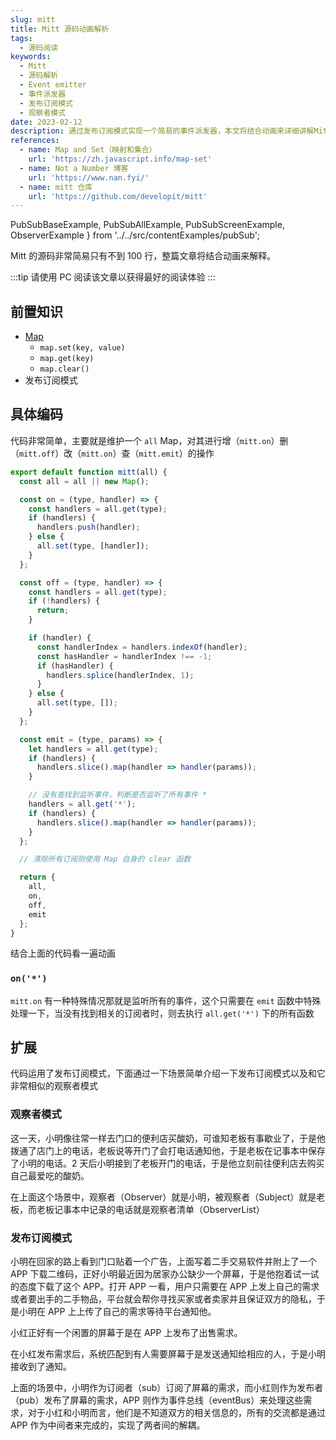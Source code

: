 ```yaml
---
slug: mitt
title: Mitt 源码动画解析
tags:
  - 源码阅读
keywords:
  - Mitt
  - 源码解析
  - Event emitter
  - 事件派发器
  - 发布订阅模式
  - 观察者模式
date: 2023-02-12
description: 通过发布订阅模式实现一个简易的事件派发器，本文将结合动画来详细讲解Mitt的源码及其实现原理，让你快速了解Mitt的使用方法和优势。
references:
  - name: Map and Set（映射和集合）
    url: 'https://zh.javascript.info/map-set'
  - name: Not a Number 博客
    url: 'https://www.nan.fyi/'
  - name: mitt 仓库
    url: 'https://github.com/developit/mitt'
---
```


  PubSubBaseExample,
  PubSubAllExample,
  PubSubScreenExample,
  ObserverExample
} from '../../src/contentExamples/pubSub';

Mitt 的源码非常简易只有不到 100 行，整篇文章将结合动画来解释。

:::tip
请使用 PC 阅读该文章以获得最好的阅读体验
:::

## 前置知识

- [Map](https://zh.javascript.info/map-set)
  - `map.set(key, value)`
  - `map.get(key)`
  - `map.clear()`
- 发布订阅模式

## 具体编码

代码非常简单，主要就是维护一个 `all` Map，对其进行增（`mitt.on`）删（`mitt.off`）改（`mitt.on`）查（`mitt.emit`）的操作

```js
export default function mitt(all) {
  const all = all || new Map();

  const on = (type, handler) => {
    const handlers = all.get(type);
    if (handlers) {
      handlers.push(handler);
    } else {
      all.set(type, [handler]);
    }
  };

  const off = (type, handler) => {
    const handlers = all.get(type);
    if (!handlers) {
      return;
    }

    if (handler) {
      const handlerIndex = handlers.indexOf(handler);
      const hasHandler = handlerIndex !== -1;
      if (hasHandler) {
        handlers.splice(handlerIndex, 1);
      }
    } else {
      all.set(type, []);
    }
  };

  const emit = (type, params) => {
    let handlers = all.get(type);
    if (handlers) {
      handlers.slice().map(handler => handler(params));
    }

    // 没有查找到监听事件，判断是否监听了所有事件 *
    handlers = all.get('*');
    if (handlers) {
      handlers.slice().map(handler => handler(params));
    }
  };

  // 清除所有订阅则使用 Map 自身的 clear 函数

  return {
    all,
    on,
    off,
    emit
  };
}
```

结合上面的代码看一遍动画

<PubSubBaseExample eventBusTitle="EventBus(all)" />

### `on('*')`

`mitt.on` 有一种特殊情况那就是监听所有的事件，这个只需要在 `emit` 函数中特殊处理一下，当没有找到相关的订阅者时，则去执行 `all.get('*')` 下的所有函数

<PubSubAllExample />

## 扩展

代码运用了发布订阅模式，下面通过一下场景简单介绍一下发布订阅模式以及和它非常相似的观察者模式

### 观察者模式

这一天，小明像往常一样去门口的便利店买酸奶，可谁知老板有事歇业了，于是他拨通了店门上的电话，老板说等开门了会打电话通知他，于是老板在记事本中保存了小明的电话。2 天后小明接到了老板开门的电话，于是他立刻前往便利店去购买自己最爱吃的酸奶。

在上面这个场景中，观察者（Observer）就是小明，被观察者（Subject）就是老板，而老板记事本中记录的电话就是观察者清单（ObserverList）

<ObserverExample />

### 发布订阅模式

小明在回家的路上看到门口贴着一个广告，上面写着二手交易软件并附上了一个 APP 下载二维码，正好小明最近因为居家办公缺少一个屏幕，于是他抱着试一试的态度下载了这个 APP。打开 APP 一看，用户只需要在 APP 上发上自己的需求或者要出手的二手物品，平台就会帮你寻找买家或者卖家并且保证双方的隐私，于是小明在 APP 上上传了自己的需求等待平台通知他。

小红正好有一个闲置的屏幕于是在 APP 上发布了出售需求。

在小红发布需求后，系统匹配到有人需要屏幕于是发送通知给相应的人，于是小明接收到了通知。

上面的场景中，小明作为订阅者（sub）订阅了屏幕的需求，而小红则作为发布者（pub）发布了屏幕的需求，APP 则作为事件总线（eventBus）来处理这些需求，对于小红和小明而言，他们是不知道双方的相关信息的，所有的交流都是通过 APP 作为中间者来完成的，实现了两者间的解耦。

<PubSubScreenExample />
